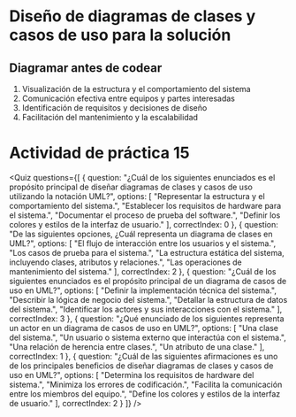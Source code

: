 # Diseño de diagramas de clases y casos de uso para la solución

## Diagramar antes de codear
1. Visualización de la estructura y el comportamiento del sistema
2. Comunicación efectiva entre equipos y partes interesadas
3. Identificación de requisitos y decisiones de diseño
4. Facilitación del mantenimiento y la escalabilidad

# Actividad de práctica 15

<Quiz questions={[
  {
    question: "¿Cuál de los siguientes enunciados es el propósito principal de diseñar diagramas de clases y casos de uso utilizando la notación UML?",
    options: [
      "Representar la estructura y el comportamiento del sistema.",
      "Establecer los requisitos de hardware para el sistema.",
      "Documentar el proceso de prueba del software.",
      "Definir los colores y estilos de la interfaz de usuario."
    ],
    correctIndex: 0
  },
  {
    question: "De las siguientes opciones, ¿Cuál representa un diagrama de clases en UML?",
    options: [
      "El flujo de interacción entre los usuarios y el sistema.",
      "Los casos de prueba para el sistema.",
      "La estructura estática del sistema, incluyendo clases, atributos y relaciones.",
      "Las operaciones de mantenimiento del sistema."
    ],
    correctIndex: 2
  },
  {
    question: "¿Cuál de los siguientes enunciados es el propósito principal de un diagrama de casos de uso en UML?",
    options: [
      "Definir la implementación técnica del sistema.",
      "Describir la lógica de negocio del sistema.",
      "Detallar la estructura de datos del sistema.",
      "Identificar los actores y sus interacciones con el sistema."
    ],
    correctIndex: 3
  },
  {
    question: "¿Qué enunciado de los siguientes representa un actor en un diagrama de casos de uso en UML?",
    options: [
      "Una clase del sistema.",
      "Un usuario o sistema externo que interactúa con el sistema.",
      "Una relación de herencia entre clases.",
      "Un atributo de una clase."
    ],
    correctIndex: 1
  },
  {
    question: "¿Cuál de las siguientes afirmaciones es uno de los principales beneficios de diseñar diagramas de clases y casos de uso en UML?",
    options: [
      "Determina los requisitos de hardware del sistema.",
      "Minimiza los errores de codificación.",
      "Facilita la comunicación entre los miembros del equipo.",
      "Define los colores y estilos de la interfaz de usuario."
    ],
    correctIndex: 2
  }
]} />
